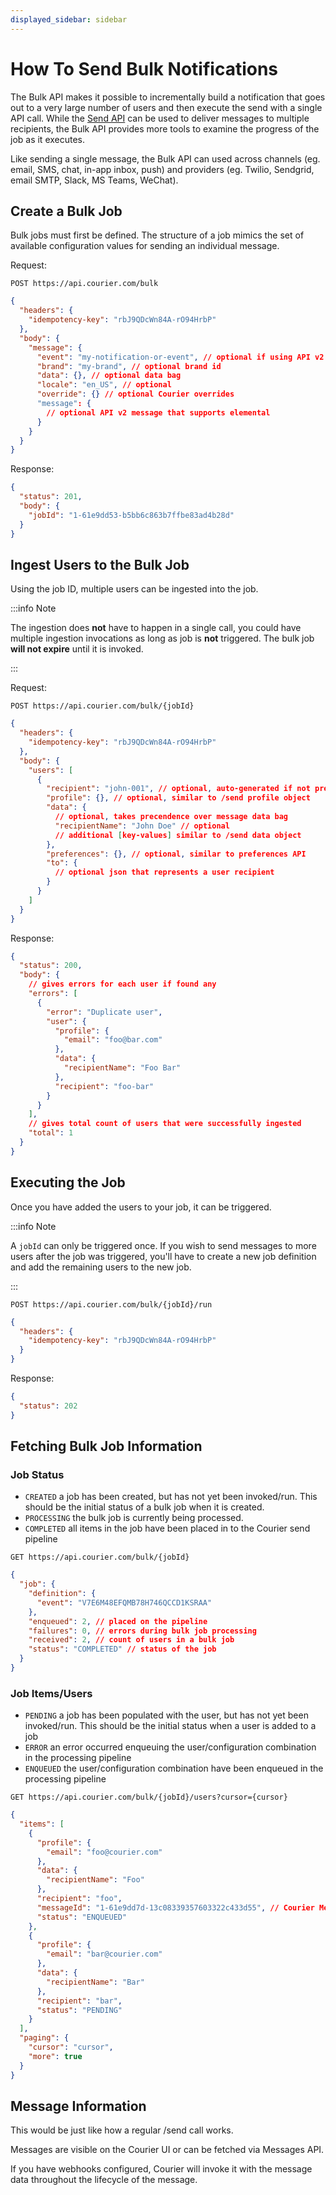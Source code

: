 ```yaml
---
displayed_sidebar: sidebar
---
```



# How To Send Bulk Notifications

The Bulk API makes it possible to incrementally build a notification that goes out to a very large number of users and then execute the send with a single API call. While the [Send API](/reference/send) can be used to deliver messages to multiple recipients, the Bulk API provides more tools to examine the progress of the job as it executes.

Like sending a single message, the Bulk API can used across channels (eg. email, SMS, chat, in-app inbox, push) and providers (eg. Twilio, Sendgrid, email SMTP, Slack, MS Teams, WeChat).

## Create a Bulk Job

Bulk jobs must first be defined. The structure of a job mimics the set of available configuration values for sending an individual message.

Request:

`POST https://api.courier.com/bulk`

```json
{
  "headers": {
    "idempotency-key": "rbJ9QDcWn84A-rO94HrbP"
  },
  "body": {
    "message": {
      "event": "my-notification-or-event", // optional if using API v2
      "brand": "my-brand", // optional brand id
      "data": {}, // optional data bag
      "locale": "en_US", // optional
      "override": {} // optional Courier overrides
      "message": {
        // optional API v2 message that supports elemental
      }
    }
  }
}
```

Response:

```json
{
  "status": 201,
  "body": {
    "jobId": "1-61e9dd53-b5bb6c863b7ffbe83ad4b28d"
  }
}
```

## Ingest Users to the Bulk Job

Using the job ID, multiple users can be ingested into the job.

:::info Note

The ingestion does **not** have to happen in a single call, you could have multiple ingestion invocations as long as job is **not** triggered. The bulk job **will not expire** until it is invoked.

:::

Request:

`POST https://api.courier.com/bulk/{jobId}`

```json
{
  "headers": {
    "idempotency-key": "rbJ9QDcWn84A-rO94HrbP"
  },
  "body": {
    "users": [
      {
        "recipient": "john-001", // optional, auto-generated if not present
        "profile": {}, // optional, similar to /send profile object
        "data": {
          // optional, takes precendence over message data bag
          "recipientName": "John Doe" // optional
          // additional [key-values] similar to /send data object
        },
        "preferences": {}, // optional, similar to preferences API
        "to": {
          // optional json that represents a user recipient
        }
      }
    ]
  }
}
```

Response:

```json
{
  "status": 200,
  "body": {
    // gives errors for each user if found any
    "errors": [
      {
        "error": "Duplicate user",
        "user": {
          "profile": {
            "email": "foo@bar.com"
          },
          "data": {
            "recipientName": "Foo Bar"
          },
          "recipient": "foo-bar"
        }
      }
    ],
    // gives total count of users that were successfully ingested
    "total": 1
  }
}
```

## Executing the Job

Once you have added the users to your job, it can be triggered.

:::info Note

A `jobId` can only be triggered once. If you wish to send messages to more users after the job was triggered, you'll have to create a new job definition and add the remaining users to the new job.

:::

`POST https://api.courier.com/bulk/{jobId}/run`

```json
{
  "headers": {
    "idempotency-key": "rbJ9QDcWn84A-rO94HrbP"
  }
}
```

Response:

```json
{
  "status": 202
}
```

## Fetching Bulk Job Information

### Job Status

- `CREATED` a job has been created, but has not yet been invoked/run. This should be the initial status of a bulk job when it is created.
- `PROCESSING` the bulk job is currently being processed.
- `COMPLETED` all items in the job have been placed in to the Courier send pipeline

`GET https://api.courier.com/bulk/{jobId}`

```json
{
  "job": {
    "definition": {
      "event": "V7E6M48EFQMB78H746QCCD1KSRAA"
    },
    "enqueued": 2, // placed on the pipeline
    "failures": 0, // errors during bulk job processing
    "received": 2, // count of users in a bulk job
    "status": "COMPLETED" // status of the job
  }
}
```

### Job Items/Users

- `PENDING` a job has been populated with the user, but has not yet been invoked/run. This should be the initial status when a user is added to a job
- `ERROR` an error occurred enqueuing the user/configuration combination in the processing pipeline
- `ENQUEUED` the user/configuration combination have been enqueued in the processing pipeline

`GET https://api.courier.com/bulk/{jobId}/users?cursor={cursor}`

```json
{
  "items": [
    {
      "profile": {
        "email": "foo@courier.com"
      },
      "data": {
        "recipientName": "Foo"
      },
      "recipient": "foo",
      "messageId": "1-61e9dd7d-13c08339357603322c433d55", // Courier Message ID
      "status": "ENQUEUED"
    },
    {
      "profile": {
        "email": "bar@courier.com"
      },
      "data": {
        "recipientName": "Bar"
      },
      "recipient": "bar",
      "status": "PENDING"
    }
  ],
  "paging": {
    "cursor": "cursor",
    "more": true
  }
}
```

## Message Information

This would be just like how a regular /send call works.

Messages are visible on the Courier UI or can be fetched via Messages API.

If you have webhooks configured, Courier will invoke it with the message data throughout the lifecycle of the message.
